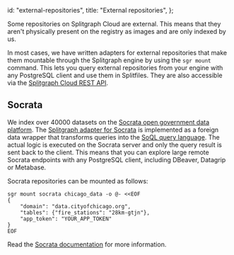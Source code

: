   id: "external-repositories",
  title: "External repositories",
};

Some repositories on Splitgraph Cloud are external. This means that they aren't physically present
on the registry as images and are only indexed by us.

In most cases, we have written adapters for external repositories that make them mountable through
the Splitgraph engine by using the `sgr mount` command. This lets you query external repositories
from your engine with any PostgreSQL client and use them in Splitfiles. They are also accessible
via the [Splitgraph Cloud REST API](./publish-rest-api).

## Socrata

We index over 40000 datasets on the [Socrata open government data platform](https://www.tylertech.com/products/socrata). The [Splitgraph adapter for Socrata](../ingesting-data/socrata) is implemented as a foreign data wrapper that transforms queries
into the [SoQL query language](https://dev.socrata.com/docs/queries/). The actual logic is executed on the Socrata server and only the
query result is sent back to the client. This means that you can explore large remote Socrata
endpoints with any PostgreSQL client, including DBeaver, Datagrip or Metabase.

Socrata repositories can be mounted as follows:

```
sgr mount socrata chicago_data -o @- <<EOF
{
    "domain": "data.cityofchicago.org",
    "tables": {"fire_stations": "28km-gtjn"},
    "app_token": "YOUR_APP_TOKEN"
}
EOF
```

Read the [Socrata documentation](../ingesting-data/socrata) for more information.
